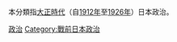 {{Catnav|頁面分類|历史|日本历史|大日本帝国|大正時代}}
{{Catnav|頁面分類|政治|日本政治|戰前日本政治}}

本分類指[[大正時代|大正時代]]（自[[1912年|1912年]]至[[1926年|1926年]]）日本政治。

[[Category:大正時代|政治]]
[[Category:戰前日本政治|Category:戰前日本政治]]